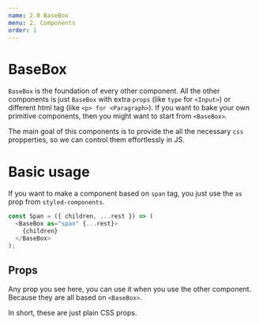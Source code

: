 ```yaml
---
name: 2.0 BaseBox
menu: 2. Components
order: 1
---
```



# BaseBox

`BaseBox` is the foundation of every other component. All the other components is just `BaseBox` with extra `props` (like `type` for `<Input>`) or different html tag (like `<p> for <Paragraph>`). If you want to bake your own primitive components, then you might want to start from `<BaseBox>`.

The main goal of this components is to provide the all the necessary `css` propperties, so we can control them effortlessly in JS.

# Basic usage

If you want to make a component based on `span` tag, you just use the `as` prop from `styled-components`.

```javascript
const Span = ({ children, ...rest }) => (
  <BaseBox as="span" {...rest}>
    {children}
  </BaseBox>
);
```

## Props

Any prop you see here, you can use it when you use the other component. Because they are all based on `<BaseBox>`.

In short, these are just plain CSS props.

<PropsTable of={BaseBox} scales kind />
